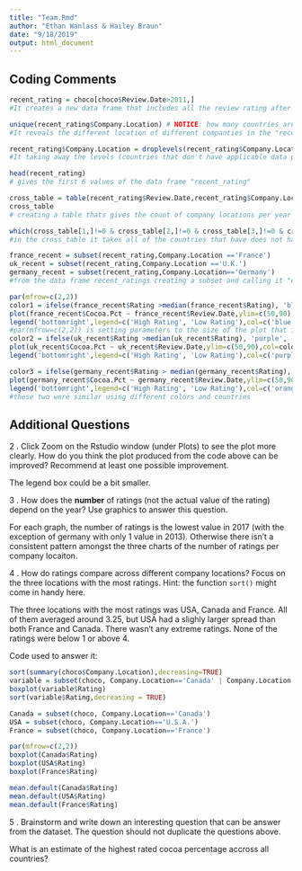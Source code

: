 ```yaml
---
title: "Team.Rmd"
author: "Ethan Wanlass & Hailey Braun"
date: "9/18/2019"
output: html_document
---
```


## Coding Comments
```r
recent_rating = choco[choco$Review.Date>2011,]
#It creates a new data frame that includes all the review rating after 2011

unique(recent_rating$Company.Location) # NOTICE: how many countries are listed but how many levels are there? 
#It reveals the different location of different companties in the "recent_ratings" data frame.

recent_rating$Company.Location = droplevels(recent_rating$Company.Location)
#It taking away the levels (countries that don't have applicable data point) from the data frame. Both levels and cournties are the same

head(recent_rating)
# gives the first 6 values of the data frame "recent_rating"

cross_table = table(recent_rating$Review.Date,recent_rating$Company.Location)
cross_table
# creating a table thats gives the count of company locations per year in the recent_rating data set. And reveals a table.

which(cross_table[1,]!=0 & cross_table[2,]!=0 & cross_table[3,]!=0 & cross_table[4,]!=0 & cross_table[5,]!=0)
#in the cross_table it takes all of the countries that have does not have 0 every year from 2012 - 2017.

france_recent = subset(recent_rating,Company.Location =='France')
uk_recent = subset(recent_rating,Company.Location =='U.K.')
germany_recent = subset(recent_rating,Company.Location=='Germany')
#from the data frame recent_ratings creating a subset and calling it "countryname"_recent which finds the recent ratings for the company specific to the country.

par(mfrow=c(2,2))
color1 = ifelse(france_recent$Rating >median(france_recent$Rating), 'blue', 'green')
plot(france_recent$Cocoa.Pct ~ france_recent$Review.Date,ylim=c(50,90),col=color1,pch=18,cex=1.5,xlab="Review Date", ylab= "Cocoa Percentage", main= "France") 
legend('bottomright',legend=c('High Rating', 'Low Rating'),col=c('blue','green'),pch=18)
#par(mfrow=c(2,2)) is setting parameters to the size of the plot that is given and in this case it is 2 units by 2 units. color1 is saying that any number that is over the median is to be labeled in blue and any value below the median is green. plot(france_recent$Cocoa.Pct = is the x value for the plot which is the cocoa percentage from the dataframe for France. france_recent$Review.Date = y value giving the review dates for France. ylim=c(50,90) = setting the y value range ,col=color1 is doing the colors according to how we specified color1 earlier,pch=18 is the character being used in the plot,cex=1.5 is the size of the symbols,xlab="Review Date" is the x label, ylab= "Cocoa Percentage" is the y label, main= "France" is the title of the plot)  legend('bottomright',legend=c('High Rating', 'Low Rating'),col=c('blue','green'),pch=18) creates the legend saying that you want it in the bottom right of the plot explaining the value to the colors that were given for color1.
color2 = ifelse(uk_recent$Rating >median(uk_recent$Rating), 'purple', 'red')
plot(uk_recent$Cocoa.Pct ~ uk_recent$Review.Date,ylim=c(50,90),col=color2,pch=18,cex=1.5, xlab="Review Date", ylab= "Cocoa Percentage", main= "UK")
legend('bottomright',legend=c('High Rating', 'Low Rating'),col=c('purple','red'),pch=18)

color3 = ifelse(germany_recent$Rating > median(germany_recent$Rating), 'orange', 'yellow')
plot(germany_recent$Cocoa.Pct ~ germany_recent$Review.Date,ylim=c(50,90),col=color3,pch=18,cex=1.5,xlab="Review Date", ylab= "Cocoa Percentage", main= "Germany") 
legend('bottomright',legend=c('High Rating', 'Low Rating'),col=c('orange','yellow'),pch=18)
#these two were similar using different colors and countries
```

## Additional Questions
2 \. Click Zoom on the Rstudio window (under Plots) to see the plot more clearly. How do you think the plot produced from the code above can be improved? Recommend at least one possible improvement. 

The legend box could be a bit smaller. 

3 \. How does the **number** of ratings (not the actual value of the rating) depend on the year? Use graphics to answer this question.

For each graph, the number of ratings is the lowest value in 2017 (with the exception of germany with only 1 value in 2013). Otherwise there isn't a consistent pattern amongst the three charts of the number of ratings per company locaiton. 

4 \. How do ratings compare across different company locations? Focus on the three locations with the most ratings. Hint: the function `sort()` might come in handy here.

The three locations with the most ratings was USA, Canada and France. All of them averaged around 3.25, but USA had a slighly larger spread than both France and Canada. There wasn't any extreme ratings. None of the ratings were below 1 or above 4. 

Code used to answer it:
```r
sort(summary(choco$Company.Location),decreasing=TRUE)
variable = subset(choco, Company.Location=='Canada' | Company.Location == 'U.S.A.' | Company.Location == 'France')
boxplot(variable$Rating)
sort(variable$Rating,decreasing = TRUE)

Canada = subset(choco, Company.Location=='Canada')
USA = subset(choco, Company.Location=='U.S.A.')
France = subset(choco, Company.Location=='France')

par(mfrow=c(2,2))
boxplot(Canada$Rating)
boxplot(USA$Rating)
boxplot(France$Rating)

mean.default(Canada$Rating)
mean.default(USA$Rating)
mean.default(France$Rating)
```

5 \. Brainstorm and write down an interesting question that can be answer from the dataset. The question should not duplicate the questions above.

What is an estimate of the highest rated cocoa percentage accross all countries? 

